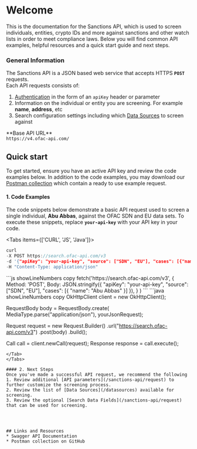 
# Welcome
This is the documentation for the Sanctions API, which is used to screen individuals, 
entities, crypto IDs and more against sanctions and other watch lists in order to meet compliance laws. 
Below you will find common API examples, helpful resources and a quick start guide and next steps.<br />

### General Information
The Sanctions API is a JSON based web service that accepts HTTPS **<code>POST</code>** requests. <br />
Each API requests consists of:
1. [Authentication](/authentication) in the form of an <code>apiKey</code> header or parameter
2. Information on the individual or entity you are screening. For example **name**, **address**, etc
3. Search configuration settings including which [Data Sources](/datasources) to screen against

<Callout type="info">
**Base API URL** <br />
<code>https://v4.ofac-api.com/</code>
</Callout>

## Quick start
To get started, ensure you have an active API key and review the code examples below. 
In addition to the code examples, you may download our [Postman collection](/postman) which
contain a ready to use example request. 

#### 1. Code Examples
The code snippets below demonstrate a basic API request used to screen a single 
individual, **Abu Abbas**, against the OFAC SDN and EU data sets. To execute these snippets, 
replace <code>**your-api-key**</code> with your API key in your code.

<Tabs items={['CURL', 'JS', 'Java']}>
  <Tab>
  ```c copy
  curl 
  -X POST https://search.ofac-api.com/v3 
  -d '{"apiKey": "your-api-key", "source": ["SDN", "EU"], "cases": [{"name": "Abu Abbas"}]}' 
  -H "Content-Type: application/json"
  ```
  </Tab>
  <Tab>
  ```js showLineNumbers copy
  fetch('https://search.ofac-api.com/v3',
    {
      Method: 'POST',
      Body: JSON.stringify({
        "apiKey": "your-api-key",
        "source": ["SDN", "EU"],
        "cases": [{
            "name": "Abu Abbas"
          }]
      }),
    }
  )
  ```
  </Tab>
  <Tab>
  ```java showLineNumbers copy
  OkHttpClient client = new OkHttpClient();

  RequestBody body = RequestBody.create(
      MediaType.parse("application/json"), yourJsonRequest);

  Request request = new Request.Builder()
      .url("https://search.ofac-api.com/v3")
      .post(body)
      .build();

  Call call = client.newCall(request);
  Response response = call.execute();
  ```
  </Tab>
</Tabs>

#### 2. Next Steps
Once you've made a successful API request, we recommend the following 
1. Review additional [API parameters](/sanctions-api/request) to further customize the screening process.
2. Review the list of [Data Sources](/datasources) available for screening.
3. Review the optional [Search Data Fields](/sanctions-api/request) that can be used for screening.




## Links and Resources
* Swagger API Documentation
* Postman collection on GitHub
